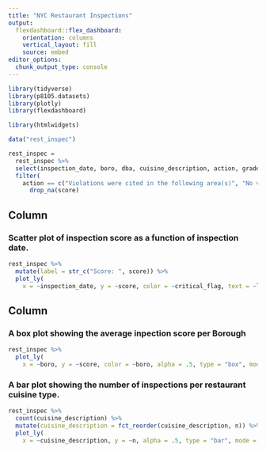 ```yaml
---
title: "NYC Restaurant Inspections"
output: 
  flexdashboard::flex_dashboard:
    orientation: columns
    vertical_layout: fill
    source: embed
editor_options: 
  chunk_output_type: console
---
```


```r
library(tidyverse)
library(p8105.datasets)
library(plotly)
library(flexdashboard)

library(htmlwidgets)
```

<!-- Setting up dataframe and filtering it out. -->

```r
data("rest_inspec")

rest_inspec =
  rest_inspec %>% 
  select(inspection_date, boro, dba, cuisine_description, action, grade, score, critical_flag) %>% 
  filter(
    action == c("Violations were cited in the following area(s)", "No violations were recorded at the time of this inspection", "Establishment Closed by DOHMH.  Violations were cited in the following area(s) and those requiring immediate action were addressed.")) %>% 
      drop_na(score)
```


Column {data-width=650}
-----------------------------------------------------------------------

### Scatter plot of inspection score as a function of inspection date.

```r
rest_inspec %>% 
  mutate(label = str_c("Score: ", score)) %>% 
  plot_ly(
    x = ~inspection_date, y = ~score, color = ~critical_flag, text = ~label, alpha = .5, type = "scatter", mode = "markers", colors = "viridis")
```

Column {data-width=350}
-----------------------------------------------------------------------

### A box plot showing the average inpection score per Borough

```r
rest_inspec %>% 
  plot_ly(
    x = ~boro, y = ~score, color = ~boro, alpha = .5, type = "box", mode = "markers", colors = "viridis")
```

### A bar plot showing the number of inspections per restaurant cuisine type.

```r
rest_inspec %>% 
  count(cuisine_description) %>% 
  mutate(cuisine_description = fct_reorder(cuisine_description, n)) %>% 
  plot_ly(
    x = ~cuisine_description, y = ~n, alpha = .5, type = "bar", mode = "markers", colors = "viridis")
```

